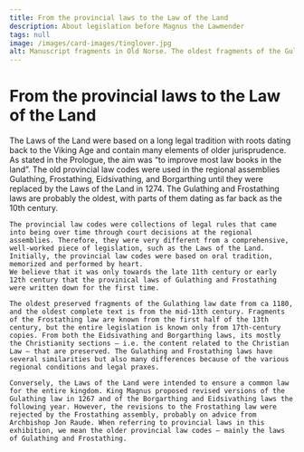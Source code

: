 ```yaml
---
title: From the provincial laws to the Law of the Land
description: About legislation before Magnus the Lawmender
tags: null
image: /images/card-images/tinglover.jpg
alt: Manuscript fragments in Old Norse. The oldest fragments of the Gulathing law.
---
```



# From the provincial laws to the Law of the Land

<Container stil="initial side">
    The Laws of the Land were based on a long legal tradition with roots dating back to the Viking Age and contain many elements of older jurisprudence. As stated in the Prologue, the aim was “to improve most law books in the land”. The old provincial law codes were used in the regional assemblies Gulathing, Frostathing, Eidsivathing, and Borgarthing until they were replaced by the Laws of the Land in 1274. The Gulathing and Frostathing laws are probably the oldest, with parts of them dating as far back as the 10th century. 
    
    The provincial law codes were collections of legal rules that came into being over time through court decisions at the regional assemblies. Therefore, they were very different from a comprehensive, well-worked piece of legislation, such as the Laws of the Land. Initially, the provincial law codes were based on oral tradition, memorized and performed by heart. 
    We believe that it was only towards the late 11th century or early 12th century that the provinical laws of Gulathing and Frostathing were written down for the first time. 
    
    The oldest preserved fragments of the Gulathing law date from ca 1180, and the oldest complete text is from the mid-13th century. Fragments of the Frostathing law are known from the first half of the 13th century, but the entire legislation is known only from 17th-century copies. From both the Eidsivathing and Borgarthing laws, its mostly the Christianity sections – i.e. the content related to the Christian Law – that are preserved. The Gulathing and Frostathing laws have several similarities but also many differences because of the various regional conditions and legal praxes. 
    
    Conversely, the Laws of the Land were intended to ensure a common law for the entire kingdom. King Magnus proposed revised versions of the Gulathing law in 1267 and of the Borgarthing and Eidsivathing laws the following year. However, the revisions to the Frostathing law were rejected by the Frostathing assembly, probably on advice from Archbishop Jon Raude. When referring to provincial laws in this exhibition, we mean the older provincial law codes – mainly the laws of Gulathing and Frostathing.

</Container>

<Figure
    image="/images/prologen/gulakors.jpg"
    title="A stone cross from Gula. Photo: Alexandros Tsakos."
    alt="A stone cross from Gula."
>
</Figure>
